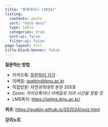 ```yaml
---
title: "통계세미나 (2024)"
listing:
  contents: posts
  sort: "date desc"
  type: table
  categories: true
  sort-ui: false
  filter-ui: false
page-layout: full
title-block-banner: false
---
```


**질문하는 방법**

- 카카오톡: [질문하러 가기](http://pf.kakao.com/_txeIFG/chat)
- 이메일: <guebin@jbnu.ac.kr>
- 직접방문: 자연과학대학 본관 205호 
- Zoom: *카카오톡이나 이메일로 미리 시간을 정할 것*
- LMS쪽지: <https://ieilms.jbnu.ac.kr/>

**퀴즈**: <https://guebin.github.io/SS2024/quiz.html>

**강의노트** 